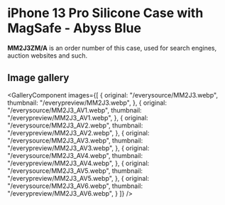 
# iPhone 13 Pro Silicone Case with MagSafe - Abyss Blue

<Callout type='info' emoji='👉🏻'>**MM2J3ZM/A** is an order number of this case, used for search engines, auction websites and such.</Callout>

## Image gallery

<GalleryComponent
    images={[
      {
        original: "/everysource/MM2J3.webp",
        thumbnail: "/everypreview/MM2J3.webp",
      },
      {
        original: "/everysource/MM2J3_AV1.webp",
        thumbnail: "/everypreview/MM2J3_AV1.webp",
      },
      {
        original: "/everysource/MM2J3_AV2.webp",
        thumbnail: "/everypreview/MM2J3_AV2.webp",
      },
      {
        original: "/everysource/MM2J3_AV3.webp",
        thumbnail: "/everypreview/MM2J3_AV3.webp",
      },
      {
        original: "/everysource/MM2J3_AV4.webp",
        thumbnail: "/everypreview/MM2J3_AV4.webp",
      },
      {
        original: "/everysource/MM2J3_AV5.webp",
        thumbnail: "/everypreview/MM2J3_AV5.webp",
      },
      {
        original: "/everysource/MM2J3_AV6.webp",
        thumbnail: "/everypreview/MM2J3_AV6.webp",
      }
    ]}
  />
